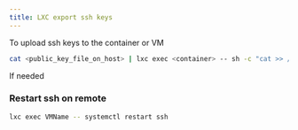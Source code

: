 ---
title: LXC export ssh keys
---

To upload ssh keys to the container or VM

```bash copy
cat <public_key_file_on_host> | lxc exec <container> -- sh -c "cat >> /home/ubuntu/.ssh/authorized_keys"
```

If needed

### Restart ssh on remote

```bash copy
lxc exec VMName -- systemctl restart ssh
```

